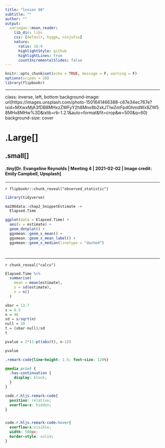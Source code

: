 ```yaml
---
title: "lesson 08"
subtitle: ""
author: ""
output:
  xaringan::moon_reader:
    lib_dir: libs
    css: [default, hygge, ninjutsu]
    nature:
      ratio: 16:9
      highlightStyle: github
      highlightLines: true
      countIncrementalSlides: false
---
```



```r
knitr::opts_chunk$set(echo = TRUE, message = F, warning = F)
options(scipen = 10)
library(flipbookr)
```

---



class: inverse, left, bottom
background-image: url(https://images.unsplash.com/photo-1501641466388-c67e34ec767e?ixid=MXwxMjA3fDB8MHxzZWFyY2h8Mnx8b2xkJTIwZmFpdGhmdWx8ZW58MHx8MHw%3D&ixlib=rb-1.2.1&auto=format&fit=crop&w=500&q=60)
background-size: cover

# .Large[]

## .small[]
#### .tiny[Dr. Evangeline Reynolds | Meeting 4 | 2021-02-02 | Image credit: Emily Campbell, Upsplash]




---

`r flipbookr::chunk_reveal("observed_statistic")`


```r
library(tidyverse)

ma206data::chap2_SnippetEstimate ->
  Elapsed.Time

ggplot(data = Elapsed.Time) + 
  aes(x = estimate) + 
  geom_dotplot() + 
  ggxmean::geom_x_mean() + 
  ggxmean::geom_x_mean_label() + 
  ggxmean::geom_x_median(linetype = "dashed")




```

---

`r chunk_reveal("calcs")`

```r
Elapsed.Time %>% 
  summarise(
    mean = mean(estimate), 
    s = sd(estimate),
    n = n()
  )

xbar = 13.7
s = 6.5
n = 48
sd = s/sqrt(n) 
null = 10
t = (xbar-null)/sd
t

pvalue = 2*(1-pt(abs(t), n-1))

pvalue

```





```css
.remark-code{line-height: 1.5; font-size: 120%}

@media print {
  .has-continuation {
    display: block;
  }
}

code.r.hljs.remark-code{
  position: relative;
  overflow-x: hidden;
}


code.r.hljs.remark-code:hover{
  overflow-x:visible;
  width: 500px;
  border-style: solid;
}
```



